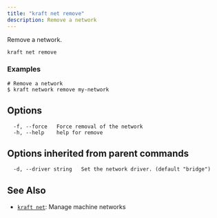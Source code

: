 ```yaml
---
title: "kraft net remove"
description: Remove a network
---
```


Remove a network.

```
kraft net remove
```

### Examples

```
# Remove a network
$ kraft network remove my-network

```

## Options

```
  -f, --force   Force removal of the network
  -h, --help    help for remove
```

## Options inherited from parent commands

```
  -d, --driver string   Set the network driver. (default "bridge")
```

## See Also

* [`kraft net`](/docs/cli/reference/kraft/net): Manage machine networks

